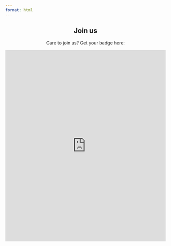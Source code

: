 ```yaml
---
format: html
---
```


<center>

::: text

## Join us

Care to join us? Get your badge here: 

:::

<iframe src="https://lucy.shinyapps.io/mdr-badge-generator/" 
        width="100%" 
        height="600px" 
        style="border: none;">
</iframe>

</center>
